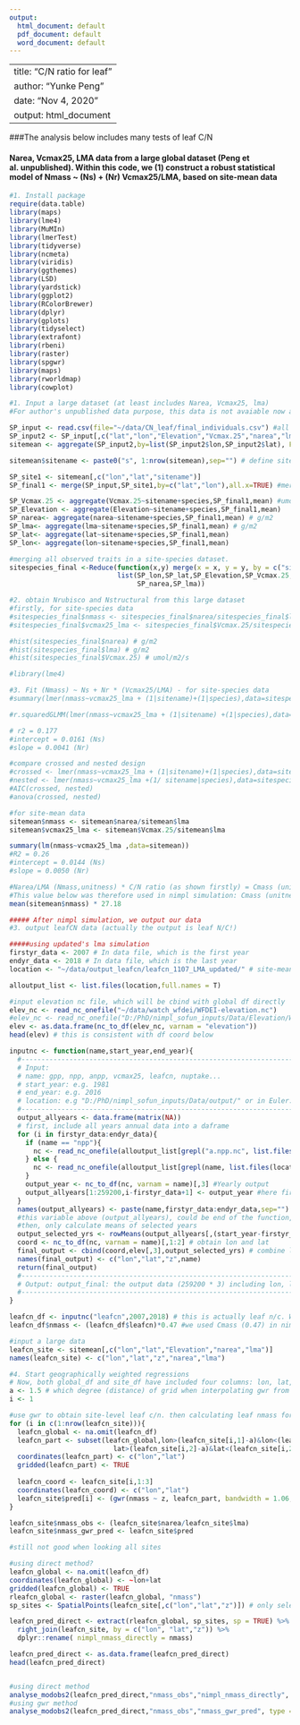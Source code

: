 ```yaml
---
output:
  html_document: default
  pdf_document: default
  word_document: default
---
```


---
title: "C/N ratio for leaf"
author: "Yunke Peng"
date: "Nov 4, 2020"
output: html_document
---

###The analysis below includes many tests of leaf C/N

####  Narea, Vcmax25, LMA data from a large global dataset (Peng et al. unpublished). Within this code, we (1) construct a robust statistical model of Nmass ~ (Ns) + (Nr) Vcmax25/LMA, based on site-mean data



```r
#1. Install package
require(data.table)
library(maps)
library(lme4)
library(MuMIn)
library(lmerTest)
library(tidyverse)
library(ncmeta)
library(viridis)
library(ggthemes)
library(LSD)
library(yardstick)
library(ggplot2)
library(RColorBrewer)
library(dplyr)
library(gplots)
library(tidyselect)
library(extrafont)
library(rbeni)
library(raster)
library(spgwr)
library(maps)
library(rworldmap)
library(cowplot)

#1. Input a large dataset (at least includes Narea, Vcmax25, lma)
#For author's unpublished data purpose, this data is not avaiable now and only saved in desktop.

SP_input <- read.csv(file="~/data/CN_leaf/final_individuals.csv") #all individuals
SP_input2 <- SP_input[,c("lat","lon","Elevation","Vcmax.25","narea","lma")]
sitemean <- aggregate(SP_input2,by=list(SP_input2$lon,SP_input2$lat), FUN=mean, na.rm=TRUE) #site-mean

sitemean$sitename <- paste0("s", 1:nrow(sitemean),sep="") # define sitename (s1,s2..s276)

SP_site1 <- sitemean[,c("lon","lat","sitename")]
SP_final1 <- merge(SP_input,SP_site1,by=c("lat","lon"),all.x=TRUE) #merged sitename to SP data

SP_Vcmax.25 <- aggregate(Vcmax.25~sitename+species,SP_final1,mean) #umol/m2/s
SP_Elevation <- aggregate(Elevation~sitename+species,SP_final1,mean)
SP_narea<- aggregate(narea~sitename+species,SP_final1,mean) # g/m2
SP_lma<- aggregate(lma~sitename+species,SP_final1,mean) # g/m2
SP_lat<- aggregate(lat~sitename+species,SP_final1,mean)
SP_lon<- aggregate(lon~sitename+species,SP_final1,mean)

#merging all observed traits in a site-species dataset.
sitespecies_final <-Reduce(function(x,y) merge(x = x, y = y, by = c("sitename","species"),all.x=TRUE), 
                           list(SP_lon,SP_lat,SP_Elevation,SP_Vcmax.25,
                                SP_narea,SP_lma))

#2. obtain Nrubisco and Nstructural from this large dataset
#firstly, for site-species data
#sitespecies_final$nmass <- sitespecies_final$narea/sitespecies_final$lma
#sitespecies_final$vcmax25_lma <- sitespecies_final$Vcmax.25/sitespecies_final$lma

#hist(sitespecies_final$narea) # g/m2
#hist(sitespecies_final$lma) # g/m2
#hist(sitespecies_final$Vcmax.25) # umol/m2/s

#library(lme4)

#3. Fit (Nmass) ~ Ns + Nr * (Vcmax25/LMA) - for site-species data
#summary(lmer(nmass~vcmax25_lma + (1|sitename)+(1|species),data=sitespecies_final))

#r.squaredGLMM(lmer(nmass~vcmax25_lma + (1|sitename) +(1|species),data=sitespecies_final))

# r2 = 0.177
#intercept = 0.0161 (Ns)
#slope = 0.0041 (Nr)

#compare crossed and nested design
#crossed <- lmer(nmass~vcmax25_lma + (1|sitename)+(1|species),data=sitespecies_final)
#nested <- lmer(nmass~vcmax25_lma +(1/ sitename|species),data=sitespecies_final)
#AIC(crossed, nested)
#anova(crossed, nested)

#for site-mean data
sitemean$nmass <- sitemean$narea/sitemean$lma
sitemean$vcmax25_lma <- sitemean$Vcmax.25/sitemean$lma

summary(lm(nmass~vcmax25_lma ,data=sitemean))
#R2 = 0.26
#intercept = 0.0144 (Ns)
#slope = 0.0050 (Nr)

#Narea/LMA (Nmass,unitness) * C/N ratio (as shown firstly) = Cmass (unitness) 
#This value below was therefore used in nimpl simulation: Cmass (unitness) = 0.47
mean(sitemean$nmass) * 27.18

##### After nimpl simulation, we output our data
#3. output leafCN data (actually the output is leaf N/C!)

#####using updated's lma simulation
firstyr_data <- 2007 # In data file, which is the first year
endyr_data <- 2018 # In data file, which is the last year
location <- "~/data/output_leafcn/leafcn_1107_LMA_updated/" # site-mean coefficients

alloutput_list <- list.files(location,full.names = T)

#input elevation nc file, which will be cbind with global df directly
elev_nc <- read_nc_onefile("~/data/watch_wfdei/WFDEI-elevation.nc")
#elev_nc <- read_nc_onefile("D:/PhD/nimpl_sofun_inputs/Data/Elevation/WFDEI-elevation.nc")
elev <- as.data.frame(nc_to_df(elev_nc, varnam = "elevation"))
head(elev) # this is consistent with df coord below

inputnc <- function(name,start_year,end_year){
  #-----------------------------------------------------------------------
  # Input: 
  # name: gpp, npp, anpp, vcmax25, leafcn, nuptake...
  # start_year: e.g. 1981
  # end_year: e.g. 2016
  # location: e.g "D:/PhD/nimpl_sofun_inputs/Data/output/" or in Euler: "~/yunkebranch_units/outputnc/"
  #-----------------------------------------------------------------------
  output_allyears <- data.frame(matrix(NA))
  # first, include all years annual data into a daframe
  for (i in firstyr_data:endyr_data){
    if (name == "npp"){
      nc <- read_nc_onefile(alloutput_list[grepl("a.npp.nc", list.files(location,full.names = T))][i-firstyr_data+1]) #we only rely this to filter npp.nc file...
    } else {
      nc <- read_nc_onefile(alloutput_list[grepl(name, list.files(location,full.names = T))][i-firstyr_data+1]) #Input nc
    }
    output_year <- nc_to_df(nc, varnam = name)[,3] #Yearly output
    output_allyears[1:259200,i-firstyr_data+1] <- output_year #here first column represents first year of data file 's output
  }
  names(output_allyears) <- paste(name,firstyr_data:endyr_data,sep="")
  #this variable above (output_allyears), could be end of the function, which is variable at multiple years. But for our purporses, we need mean of select years
  #then, only calculate means of selected years
  output_selected_yrs <- rowMeans(output_allyears[,(start_year-firstyr_data+1):(end_year-firstyr_data+1)],na.rm = TRUE) # only calculated means based on selected start and end year (see function)
  coord <- nc_to_df(nc, varnam = name)[,1:2] # obtain lon and lat
  final_output <- cbind(coord,elev[,3],output_selected_yrs) # combine lon, lat,z with rowmeans variable
  names(final_output) <- c("lon","lat","z",name)
  return(final_output)
  #-----------------------------------------------------------------------
  # Output: output_final: the output data (259200 * 3) including lon, lat and value
  #-----------------------------------------------------------------------
}

leafcn_df <- inputnc("leafcn",2007,2018) # this is actually leaf n/c. We used this time period, because this is when all leaf C/N data collected
leafcn_df$nmass <- (leafcn_df$leafcn)*0.47 #we used Cmass (0.47) in nimpl simulation to multiply leaf N/C -->therefore converting back to leaf Nmass, so that it can be compared directly later on

#input a large data
leafcn_site <- sitemean[,c("lon","lat","Elevation","narea","lma")]
names(leafcn_site) <- c("lon","lat","z","narea","lma")

#4. Start geographically weighted regressions 
# Now, both global_df and site_df have included four columns: lon, lat, z, var
a <- 1.5 # which degree (distance) of grid when interpolating gwr from global grids
i <- 1

#use gwr to obtain site-level leaf c/n. then calculating leaf nmass for both pred and obs.
for (i in c(1:nrow(leafcn_site))){
  leafcn_global <- na.omit(leafcn_df)
  leafcn_part <- subset(leafcn_global,lon>(leafcn_site[i,1]-a)&lon<(leafcn_site[i,1]+a)&
                          lat>(leafcn_site[i,2]-a)&lat<(leafcn_site[i,2]+a))
  coordinates(leafcn_part) <- c("lon","lat")
  gridded(leafcn_part) <- TRUE
  
  leafcn_coord <- leafcn_site[i,1:3]
  coordinates(leafcn_coord) <- c("lon","lat")
  leafcn_site$pred[i] <- (gwr(nmass ~ z, leafcn_part, bandwidth = 1.06, fit.points =leafcn_coord,predictions=TRUE))$SDF$pred
}

leafcn_site$nmass_obs <- (leafcn_site$narea/leafcn_site$lma) 
leafcn_site$nmass_gwr_pred <- leafcn_site$pred

#still not good when looking all sites

#using direct method?
leafcn_global <- na.omit(leafcn_df)
coordinates(leafcn_global) <- ~lon+lat 
gridded(leafcn_global) <- TRUE
rleafcn_global <- raster(leafcn_global, "nmass") 
sp_sites <- SpatialPoints(leafcn_site[,c("lon","lat","z")]) # only select lon and lat

leafcn_pred_direct <- extract(rleafcn_global, sp_sites, sp = TRUE) %>% as_tibble() %>% 
  right_join(leafcn_site, by = c("lon", "lat","z")) %>% 
  dplyr::rename( nimpl_nmass_directly = nmass)

leafcn_pred_direct <- as.data.frame(leafcn_pred_direct)
head(leafcn_pred_direct)


#using direct method
analyse_modobs2(leafcn_pred_direct,"nmass_obs","nimpl_nmass_directly", type = "points")
#using gwr method
analyse_modobs2(leafcn_pred_direct,"nmass_obs","nmass_gwr_pred", type = "points")

```

